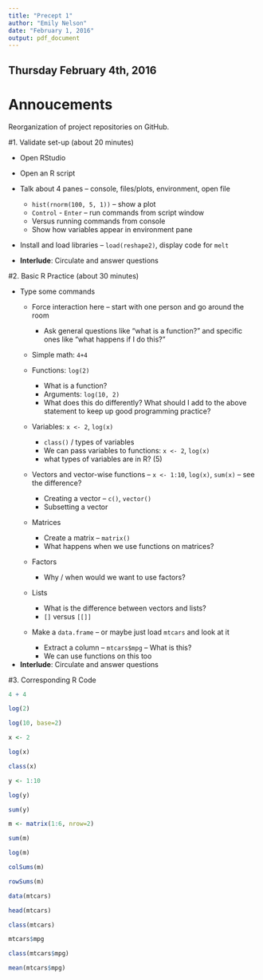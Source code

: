 ```yaml
---
title: "Precept 1"
author: "Emily Nelson"
date: "February 1, 2016"
output: pdf_document
---
```


Thursday February 4th, 2016
--------------------

# Annoucements

Reorganization of project repositories on GitHub.

#1. Validate set-up (about 20 minutes)

- Open RStudio

- Open an R script

- Talk about 4 panes -- console, files/plots, environment, open file
    * `hist(rnorm(100, 5, 1))` -- show a plot
    * `Control` - `Enter` -- run commands from script window
    * Versus running commands from console
    * Show how variables appear in environment pane

- Install and load libraries -- `load(reshape2)`, display code for `melt`

- **Interlude**: Circulate and answer questions

#2. Basic R Practice (about 30 minutes)

- Type some commands
    * Force interaction here -- start with one person and go around the room
        * Ask general questions like "what is a function?" and specific ones like "what happens if I do this?"

    * Simple math: `4+4`
   
    * Functions: `log(2)`
        * What is a function?
        * Arguments: `log(10, 2)`
        * What does this do differently? What should I add to the above statement to keep up good programming practice?
   
    * Variables: `x <- 2`, `log(x)`
        * `class()` / types of variables
        * We can pass variables to functions: `x <- 2`, `log(x)`
        * what types of variables are in R? (5)
    
    * Vectors and vector-wise functions -- `x <- 1:10`, `log(x)`, `sum(x)` -- see the difference?
        * Creating a vector -- `c()`, `vector()`
        * Subsetting a vector
        
    * Matrices
        * Create a matrix -- `matrix()`
        * What happens when we use functions on matrices?
        
    * Factors
        * Why / when would we want to use factors?
    
    * Lists
        * What is the difference between vectors and lists?
        * `[]` versus `[[]]`
    
    * Make a `data.frame` -- or maybe just load `mtcars` and look at it
        * Extract a column -- `mtcars$mpg` -- What is this?
        * We can use functions on this too
    
- **Interlude**: Circulate and answer questions

#3. Corresponding R Code

```r
4 + 4

log(2)

log(10, base=2)

x <- 2

log(x)

class(x)

y <- 1:10

log(y)

sum(y)

m <- matrix(1:6, nrow=2)

sum(m)

log(m)

colSums(m)

rowSums(m)

data(mtcars)

head(mtcars)

class(mtcars)

mtcars$mpg

class(mtcars$mpg)

mean(mtcars$mpg)
```


